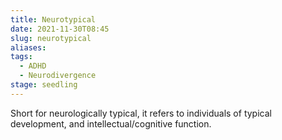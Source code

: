 ```yaml
---
title: Neurotypical
date: 2021-11-30T08:45
slug: neurotypical
aliases:
tags:
  - ADHD
  - Neurodivergence
stage: seedling
---
```


Short for neurologically typical, it refers to individuals of typical development, and intellectual/cognitive function.

<StillGrowing />
